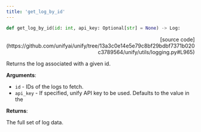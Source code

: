 ```yaml
---
title: 'get_log_by_id'
---
```


```python
def get_log_by_id(id: int, api_key: Optional[str] = None) -> Log:
```

<p align="right">[source code](https://github.com/unifyai/unify/tree/13a3c0e14e5e79c8bf29bdbf7371b020c3789564/unify/utils/logging.py#L965)</p>

Returns the log associated with a given id.

**Arguments**:

- `id` - IDs of the logs to fetch.
- `api_key` - If specified, unify API key to be used. Defaults to the value in the



**Returns**:

The full set of log data.